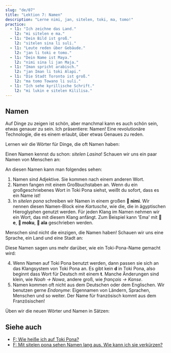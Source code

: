 ```yaml
---
slug: "de/07"
title: "Lektion 7: Namen"
description: "Lerne nimi, jan, sitelen, toki, ma, tomo!"
practice:
  - l1: "Ich zeichne das Land."
    l2: "mi sitelen e ma."
  - l1: "Dein Bild ist groß."
    l2: "sitelen sina li suli."
  - l1: "Leute reden über Gebäude."
    l2: "jan li toki e tomo."
  - l1: "Dein Name ist Maya."
    l2: "nimi sina li jan Maja."
  - l1: "Iman spricht arabisch."
    l2: "jan Iman li toki Alapi."
  - l1: "Die Stadt Toronto ist groß."
    l2: "ma tomo Towano li suli."
  - l1: "Ich sehe kyrillische Schrift."
    l2: "mi lukin e sitelen Kililisa."
---
```



## Namen

Auf Dinge zu zeigen ist schön, aber manchmal kann es auch schön sein, etwas genauer zu sein. Ich präsentiere: Namen! Eine revolutionäre Technologie, die es einem erlaubt, über etwas Genaues zu reden.

Lernen wir die Wörter für Dinge, die oft Namen haben:

<List>
  <Word sl="nimi" m="Name, Wort" />
  <Word sl="jan" m="Person" />
  <Word sl="sitelen" m="Bild, Schrift, zeichnen, schreiben" />
  <Word sl="toki" m="Gesprochenes, Sprache, reden, sprechen" />
  <Word sl="ma" m="Land, Ort" />
  <Word sl="tomo" m="Gebäude, Raum, Zuhause" />
</List>

Einen Namen kennst du schon: *sitelen Lasina*! Schauen wir uns ein paar Namen von Menschen an:

<List>
  <Sentence sl="jan Nowa" m="Person namens Noah (vom Deutschen 'Noah')" />
  <Sentence sl="jan Ema" m="Person namens Emma (vom Deutschen 'Emma')" />
</List>

An diesen Namen kann man folgendes sehen:

1. Namen sind Adjektive. Sie kommen nach einem anderen Wort.
2. Namen fangen mit einem Großbuchstaben an. Wenn du ein großgeschriebenes Wort in Toki Pona siehst, weißt du sofort, dass es ein Name ist!
3. In _sitelen pona_ schreiben wir Namen in einem großen **󱥂 nimi**. Wir nennen diesen Namen-Block eine _Kartusche_, wie die, die in ägyptischen Hieroglyphen genutzt werden. Für jeden Klang im Namen nehmen wir ein Wort, das mit diesem Klang anfängt. Zum Beispiel kann 'Ema' mit **󱤉 e**, **󱤶 moku**, **󱤂 ala** geschrieben werden.

Menschen sind nicht die einzigen, die Namen haben! Schauen wir uns eine Sprache, ein Land und eine Stadt an:

<List>
  <Sentence
    sl="toki Kanse"
    m="die Sprache namens französisch (vom Französischen 'français')"
  />
  <Sentence sl="ma Tosi" m="Land namens Deutschland (vom Deutschen 'Deutsch')" />
  <Sentence
    sl="ma tomo Loma"
    m="Gebäude-Ort namens Rom (vom Lateinischen 'Rōma')"
  />
</List>

Diese Namen sagen uns mehr darüber, wie ein Toki-Pona-Name gemacht wird:

4. Wenn Namen auf Toki Pona benutzt werden, dann passen sie sich an das Klangsystem von Toki Pona an. Es gibt kein **d** in Toki Pona, also beginnt dass Wort für Deutsch mit einem **t**. Manche Änderungen sind klein, wie _Noah → Nowa_, andere groß, wie *français → Kanse*.
5. Namen kommen oft nicht aus dem Deutschen oder dem Englischen. Wir benutzen gerne *Endonyme*: Eigennamen von Ländern, Sprachen, Menschen und so weiter. Der Name für französisch kommt aus dem Französischen!

Üben wir die neuen Wörter und Namen in Sätzen:

<List>
  <Sentence sl="waso li lukin e ma." m="Der Vogel schaut sich das Land an." />
  <Sentence sl="jan li toki e tomo." m="Leute sprechen über ein Haus." />
  <Sentence sl="jan pona li toki pona." m="Nette Leute sprechen gut." />
  <Sentence sl="nimi ona li jan Kenta." m="Sein Name ist Kenta." />
  <Sentence sl="jan Sunita li sitelen e pipi." m="Sunita malt einen Käfer." />
  <Sentence sl="jan Nina li toki Kanse." m="Nina spricht französisch." />
  <Sentence sl="jan Ema li sona pona e ma Tosi." m="Emma kennt Deutschland gut." />
</List>

<Practice exercises={frontmatter.practice} client:load />

## Siehe auch
* [F: Wie heiße ich auf Toki Pona?](de/make-a-name)
* [F: Mit sitelen pona sehen Namen lang aus. Wie kann ich sie verkürzen?](de/simpler-cartouches)
